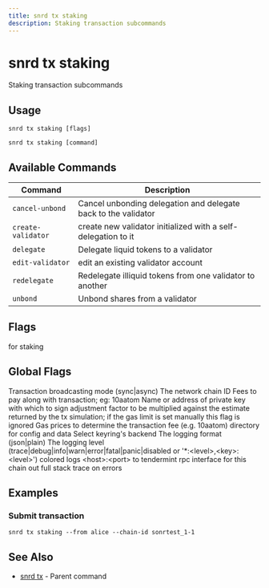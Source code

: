 ```yaml
---
title: snrd tx staking
description: Staking transaction subcommands
---
```


# snrd tx staking

Staking transaction subcommands

## Usage

```shell
snrd tx staking [flags]
```

```shell
snrd tx staking [command]
```

## Available Commands

| Command | Description |
|---------|-------------|
| `cancel-unbond` | Cancel unbonding delegation and delegate back to the validator |
| `create-validator` | create new validator initialized with a self-delegation to it |
| `delegate` | Delegate liquid tokens to a validator |
| `edit-validator` | edit an existing validator account |
| `redelegate` | Redelegate illiquid tokens from one validator to another |
| `unbond` | Unbond shares from a validator |

## Flags

<ParamField path="help" type="string">
  for staking
</ParamField>

## Global Flags

<ParamField path="broadcast-mode" type="string" default="sync">
  Transaction broadcasting mode (sync|async)
</ParamField>

<ParamField path="chain-id" type="string">
  The network chain ID
</ParamField>

<ParamField path="fees" type="string">
  Fees to pay along with transaction; eg: 10aatom
</ParamField>

<ParamField path="from" type="string">
  Name or address of private key with which to sign
</ParamField>

<ParamField path="gas-adjustment" type="float" default="1">
  adjustment factor to be multiplied against the estimate returned by the tx simulation; if the gas limit is set manually this flag is ignored
</ParamField>

<ParamField path="gas-prices" type="string">
  Gas prices to determine the transaction fee (e.g. 10aatom)
</ParamField>

<ParamField path="home" type="string" default="/Users/prad/.sonr">
  directory for config and data
</ParamField>

<ParamField path="keyring-backend" type="string" default="os">
  Select keyring's backend
</ParamField>

<ParamField path="log_format" type="string" default="plain">
  The logging format (json|plain)
</ParamField>

<ParamField path="log_level" type="string" default="info">
  The logging level (trace|debug|info|warn|error|fatal|panic|disabled or '*:&lt;level&gt;,&lt;key&gt;:&lt;level&gt;')
</ParamField>

<ParamField path="log_no_color" type="string">
  colored logs
</ParamField>

<ParamField path="node" type="string" default="tcp://localhost:26657">
  &lt;host&gt;:&lt;port&gt; to tendermint rpc interface for this chain
</ParamField>

<ParamField path="trace" type="string">
  out full stack trace on errors
</ParamField>

## Examples

### Submit transaction

```shell
snrd tx staking --from alice --chain-id sonrtest_1-1
```

## See Also

- [snrd tx](./snrd_tx.mdx) - Parent command
